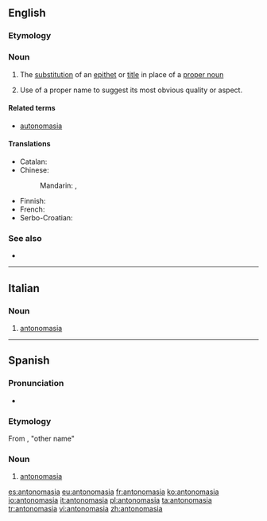 ==English==

{{examples-right|sense=use of a proper name for its attribute|examples=Can we depend on the Solons in Washington to save us?}}

===Etymology===
{{rfe}}

===Noun===
{{en-noun|s|-}}

# {{rhetoric}} The [[substitution]] of an [[epithet]] or [[title]] in place of a [[proper noun]]
# {{rhetoric}} Use of a proper name to suggest its most obvious quality or aspect.

====Related terms====
* [[autonomasia]]

====Translations====
{{trans-top|substitution of an epithet or title in place of a proper noun}}
* Catalan: {{t+|ca|antonomàsia|f}}
* Chinese:
*: Mandarin: {{t|cmn|代稱|sc=Hani}}, {{t|cmn|代称|tr=dàichēng|sc=Hani}}
{{trans-mid}}
* Finnish: {{t-|fi|antonomasia}}
* French: {{t+|fr|antonomase|f}}
* Serbo-Croatian: {{t-|sh|antonomazija|f}}
{{trans-bottom}}

===See also===
* {{pedia}}

----

==Italian==

===Noun===
{{it-noun|antonomasi|f|a|e}}

# [[#English|antonomasia]]

----

==Spanish==
{{wikipedia|lang=es}}

===Pronunciation===
* {{IPA|[a̠n.to̞.no̞ˈma̠.sja̠]|lang=es}}

===Etymology===
From {{etyl|grc|es}} {{term|ἀντονομασία|lang=grc}}, "other name"

===Noun===
{{es-noun|f}}

# [[#English|antonomasia]]

[[es:antonomasia]]
[[eu:antonomasia]]
[[fr:antonomasia]]
[[ko:antonomasia]]
[[io:antonomasia]]
[[it:antonomasia]]
[[pl:antonomasia]]
[[ta:antonomasia]]
[[tr:antonomasia]]
[[vi:antonomasia]]
[[zh:antonomasia]]